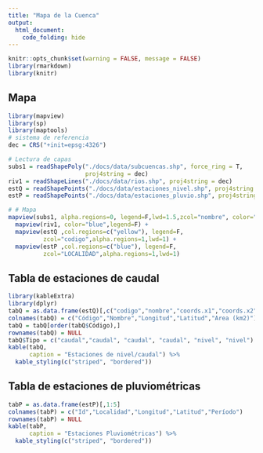 ```yaml
---
title: "Mapa de la Cuenca"
output:
  html_document:
    code_folding: hide
---
```


```r
knitr::opts_chunk$set(warning = FALSE, message = FALSE)
library(rmarkdown)
library(knitr)
```

## Mapa

```r
library(mapview)
library(sp)
library(maptools)
# sistema de referencia
dec = CRS("+init=epsg:4326")

# Lectura de capas
subs1 = readShapePoly("./docs/data/subcuencas.shp", force_ring = T,
                      proj4string = dec)
riv1 = readShapeLines("./docs/data/rios.shp", proj4string = dec)
estQ = readShapePoints("./docs/data/estaciones_nivel.shp", proj4string = dec)
estP = readShapePoints("./docs/data/estaciones_pluvio.shp", proj4string = dec)

# # Mapa
mapview(subs1, alpha.regions=0, legend=F,lwd=1.5,zcol="nombre", color="red") +
  mapview(riv1, color="blue",legend=F) +
  mapview(estQ ,col.regions=c("yellow"), legend=F,
          zcol="codigo",alpha.regions=1,lwd=1) + 
  mapview(estP ,col.regions=c("blue"), legend=F,
          zcol="LOCALIDAD",alpha.regions=1,lwd=1)
```

## Tabla de estaciones de caudal

```r
library(kableExtra)
library(dplyr)
tabQ = as.data.frame(estQ)[,c("codigo","nombre","coords.x1","coords.x2","area")]
colnames(tabQ) = c("Código","Nombre","Longitud","Latitud","Area (km2)")
tabQ = tabQ[order(tabQ$Código),]
rownames(tabQ) = NULL
tabQ$Tipo = c("caudal","caudal", "caudal", "caudal", "nivel", "nivel")
kable(tabQ, 
      caption = "Estaciones de nivel/caudal") %>%
  kable_styling(c("striped", "bordered"))

```

## Tabla de estaciones de pluviométricas

```r
tabP = as.data.frame(estP)[,1:5]
colnames(tabP) = c("Id","Localidad","Longitud","Latitud","Período")
rownames(tabP) = NULL
kable(tabP, 
      caption = "Estaciones Pluviométricas") %>%
  kable_styling(c("striped", "bordered"))
```

